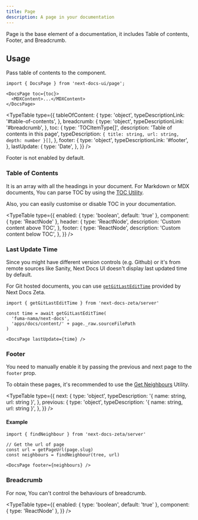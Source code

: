```yaml
---
title: Page
description: A page in your documentation
---
```


Page is the base element of a documentation, it includes Table of contents,
Footer, and Breadcrumb.

## Usage

Pass table of contents to the component.

```mdx
import { DocsPage } from 'next-docs-ui/page';

<DocsPage toc={toc}>
  <MDXContent>...</MDXContent>
</DocsPage>
```

<TypeTable
  type={{
    tableOfContent: {
      type: 'object',
      typeDescriptionLink: '#table-of-contents',
    },
    breadcrumb: {
      type: 'object',
      typeDescriptionLink: '#breadcrumb',
    },
    toc: {
      type: 'TOCItemType[]',
      description: 'Table of contents in this page',
      typeDescription: `{ title: string, url: string, depth: number }[]`,
    },
    footer: {
      type: 'object',
      typeDescriptionLink: '#footer',
    },
    lastUpdate: {
      type: 'Date',
    },
  }}
/>

<Callout title="Note">Footer is not enabled by default.</Callout>

### Table of Contents

It is an array with all the headings in your document. For Markdown or MDX
documents, You can parse TOC by using the
[TOC Utility](/docs/headless/utils/get-toc).

Also, you can easily customise or disable TOC in your documentation.

<TypeTable
  type={{
    enabled: { type: 'boolean', default: 'true' },
    component: { type: 'ReactNode' },
    header: {
      type: 'ReactNode',
      description: 'Custom content above TOC',
    },
    footer: {
      type: 'ReactNode',
      description: 'Custom content below TOC',
    },
  }}
/>

### Last Update Time

Since you might have different version controls (e.g. Github) or it's from
remote sources like Sanity, Next Docs UI doesn't display last updated time by
default.

For Git hosted documents, you can use
[`getGitLastEditTime`](/docs/headless/utils/git-last-edit) provided by Next Docs
Zeta.

```tsx
import { getGitLastEditTime } from 'next-docs-zeta/server'

const time = await getGitLastEditTime(
  'fuma-nama/next-docs',
  'apps/docs/content/' + page._raw.sourceFilePath
)

<DocsPage lastUpdate={time} />
```

### Footer

You need to manually enable it by passing the previous and next page to the
`footer` prop.

To obtain these pages, it's recommended to use the
[Get Neighbours](/docs/headless/utils/find-neighbour) Utility.

<TypeTable
  type={{
    next: {
      type: 'object',
      typeDescription: '{ name: string, url: string }',
    },
    previous: {
      type: 'object',
      typeDescription: '{ name: string, url: string }',
    },
  }}
/>

#### Example

```tsx
import { findNeighbour } from 'next-docs-zeta/server'

// Get the url of page
const url = getPageUrl(page.slug)
const neighbours = findNeighbour(tree, url)

<DocsPage footer={neighbours} />
```

### Breadcrumb

For now, You can't control the behaviours of breadcrumb.

<TypeTable
  type={{
    enabled: { type: 'boolean', default: 'true' },
    component: { type: 'ReactNode' },
  }}
/>
